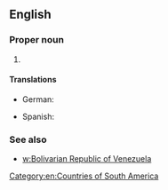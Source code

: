 ==English==

===Proper noun===
{{en-proper noun|head=[[Bolivarian]] [[republic|Republic]] of [[Venezuela]]}}

# {{senseid|en|Q717}}{{n-g|The official name of [[Venezuela]].}}

====Translations====
{{trans-top|id=Q717|official name of Venezuela}}
* German: {{t+|de|Bolivarische Republik Venezuela|f}}
{{trans-mid}}
* Spanish: {{t|es|República Bolivariana de Venezuela|f}}
{{trans-bottom}}

===See also===
* [[w:Venezuela|w:Bolivarian Republic of Venezuela]]

[[Category:en:Countries of South America]]